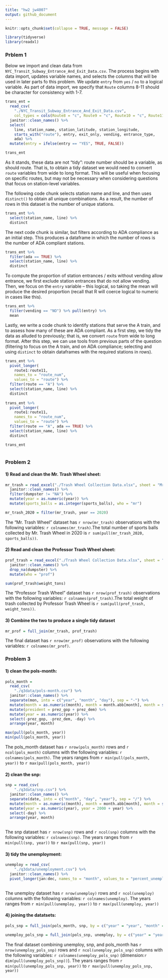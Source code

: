 ```yaml
---
title: "hw2 jw4007"
output: github_document
---
```

```r
knitr::opts_chunk$set(collapse = TRUE, message = FALSE)
```

```r
library(tidyverse)
library(readxl)
```

### Prblem 1

Below we import and clean data from `NYC_Transit_Subway_Entrance_And_Exit_Data.csv`. The process begins with data import, updates variable names, and selects the columns that will be used in later parts fo this problem. We update `entry` from `yes` / `no` to a logical variable. As part of data import, we specify that `Route` columns 8-11 should be character for consistency with 1-7.

```r
trans_ent = 
  read_csv(
    "./NYC_Transit_Subway_Entrance_And_Exit_Data.csv",
    col_types = cols(Route8 = "c", Route9 = "c", Route10 = "c", Route11 = "c")) %>%
  janitor::clean_names() %>%
  select(
    line, station_name, station_latitude, station_longitude, 
    starts_with("route"), entry, exit_only, vending, entrance_type, 
    ada) %>% 
  mutate(entry = ifelse(entry == "YES", TRUE, FALSE))

trans_ent
```

As it stands, these data are not "tidy": route number should be a variable, as should route. That is, to obtain a tidy dataset we would need to convert `route` variables from wide to long format. This will be useful when focusing on specific routes, but may not be necessary when considering questions that focus on station-level variables. 

The following code chunk selects station name and line, and then uses `distinct()` to obtain all unique combinations. As a result, the number of rows in this dataset is the number of unique stations.

```r
trans_ent %>% 
  select(station_name, line) %>% 
  distinct
```
The next code chunk is similar, but filters according to ADA compliance as an initial step. This produces a dataframe in which the number of rows is the number of ADA compliant stations. 
```r
trans_ent %>% 
  filter(ada == TRUE) %>% 
  select(station_name, line) %>% 
  distinct
```

To compute the proportion of station entrances / exits without vending allow entrance, we first exclude station entrances that do not allow vending. Then, we focus on the `entry` variable -- this logical, so taking the mean will produce the desired proportion (recall that R will coerce logical to numeric in cases like this).

```r
trans_ent %>% 
  filter(vending == "NO") %>% pull(entry) %>% 
  mean
```
Lastly, we write a code chunk to identify stations that serve the A train, and to assess how many of these are ADA compliant. As a first step, we tidy the data as alluded to previously; that is, we convert `route` from wide to long format. After this step, we can use tools from previous parts of the question (filtering to focus on the A train, and on ADA compliance; selecting and using `distinct` to obtain dataframes with the required stations in rows).

```r
trans_ent %>% 
  pivot_longer(
    route1:route11,
    names_to = "route_num",
    values_to = "route") %>% 
  filter(route == "A") %>%  
  select(station_name, line) %>% 
  distinct
  
trans_ent %>% 
  pivot_longer(
    route1:route11,
    names_to = "route_num",
    values_to = "route") %>% 
  filter(route == "A", ada == TRUE) %>% 
  select(station_name, line) %>% 
  distinct

trans_ent
  
```

### Problem 2

#### 1) Read and clean the Mr. Trash Wheel sheet:
```r
mr_trash = read_excel("./Trash Wheel Collection Data.xlsx", sheet = "Mr. Trash Wheel", range = "A2:N549") %>%
  janitor::clean_names() %>%
  filter(dumpster != "NA") %>%
  mutate(year = as.numeric(year)) %>%
  mutate(sports_balls = as.integer(sports_balls), who = "mr")

mr_trash_2020 = filter(mr_trash, year == 2020) 
```

The "Mr. Trash Wheel" dataset has `r nrow(mr_trash)` observations with the following variables: `r colnames(mr_trash)`.The total number of sports balls collected by Mr. Trash Wheel in 2020 is `r sum(pull(mr_trash_2020, sports_balls))`.

#### 2) Read and clean the Professor Trash Wheel sheet:
```r
prof_trash = read_excel("./Trash Wheel Collection Data.xlsx", sheet = "Professor Trash Wheel", range = "A2:M96") %>%
  janitor::clean_names() %>%
  drop_na(dumpster) %>%
  mutate(who = "prof")

sum(prof_trash$weight_tons)
```
The "Professor Trash Wheel" dataset has `r nrow(prof_trash)` observations with the following variables: `r colnames(prof_trash)`.The total weight of trash collected by Professor Trash Wheel is `r sum(pull(prof_trash, weight_tons))`.

#### 3) Combine the two to produce a single tidy dataset
```r
mr_prof = full_join(mr_trash, prof_trash)
```
The final dataset has `r nrow(mr_prof)` observations with the following variables: `r colnames(mr_prof)`.


### Problem 3
#### 1) clean the pols-month:
```r
pols_month = 
  read_csv(
    "./q3data/pols-month.csv") %>%
  janitor::clean_names() %>%
  separate(mon, into = c("year", "month", "day"), sep = "-") %>%
  mutate(month = as.numeric(month), month = month.abb[month], month = str_to_lower(month)) %>% 
  mutate(president = prez_gop + prez_dem) %>%
  mutate(year = as.numeric(year)) %>%
  select(-prez_gop, -prez_dem, -day) %>%
  arrange(year, month)

max(pull(pols_month, year))
min(pull(pols_month, year))
```
The pols_month dataset has `r nrow(pols_month)` rows and `r ncol(pols_month)` columns with the following variables: `r colnames(pols_month)`. The years ranges from `r min(pull(pols_month, year))` to `r max(pull(pols_month, year))`

#### 2) clean the snp:
```r
snp = read_csv(
    "./q3data/snp.csv") %>%
  janitor::clean_names() %>%
  separate(date, into = c("month", "day", "year"), sep = "/") %>%
  mutate(month = as.numeric(month), month = month.abb[month], month = str_to_lower(month)) %>%
  mutate(year = as.numeric(year), year = 2000 + year) %>%
  select(-day) %>%
  arrange(year, month)
  
```
The snp dataset has `r nrow(snp)` rows and `r ncol(snp)` columns with the following variables: `r colnames(snp)`. The years ranges from `r min(pull(snp, year))` to `r max(pull(snp, year))`

#### 3) tidy the unemployment:
```r
unemploy = read_csv(
    "./q3data/unemployment.csv") %>%
  janitor::clean_names() %>%
  pivot_longer(jan:dec, names_to = "month", values_to = "percent_unemploy")
  
```
The unemploy dataset has `r nrow(unemploy)` rows and `r ncol(unemploy)` columns with the following variables: `r colnames(unemploy)`. The years ranges from `r min(pull(unemploy, year))` to `r max(pull(unemploy, year))`

#### 4) joining the datatsets:
```r
pols_snp = full_join(pols_month, snp, by = c("year" = "year", "month" = "month"))

unemploy_pols_snp = full_join(pols_snp, unemploy, by = c("year" = "year", "month" = "month"))
```
The final dataset combining unemploy, snp, and pols_month has `r nrow(unemploy_pols_snp)` rows and `r ncol(unemploy_pols_snp)` columns with the following variables: `r colnames(unemploy_pols_snp)` (dimension:`r dim(pull(unemploy_pols_snp))`). The years ranges from `r min(pull(unemploy_pols_snp, year))` to `r max(pull(unemploy_pols_snp, year))`


